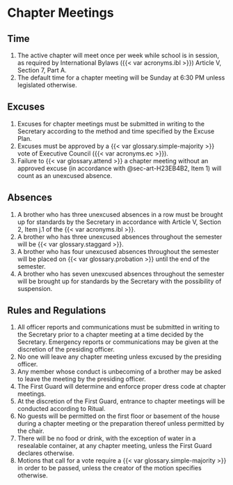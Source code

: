 # Chapter Meetings {#sec-art-R50R4PX6}

## Time {#sec-art-386EGZU4}

1. The active chapter will meet once per week while school is in session, as required by International Bylaws ({{< var acronyms.ibl >}}) Article V, Section 7, Part A.
1. The default time for a chapter meeting will be Sunday at 6:30 PM unless legislated otherwise.

## Excuses {#sec-art-H23EB4B2}

1. Excuses for chapter meetings must be submitted in writing to the Secretary according to the method and time specified by the Excuse Plan.
1. Excuses must be approved by a {{< var glossary.simple-majority >}} vote of Executive Council ({{< var acronyms.ec >}}).
1. Failure to {{< var glossary.attend >}} a chapter meeting without an approved excuse (in accordance with @sec-art-H23EB4B2, Item 1) will count as an unexcused absence.

## Absences {#sec-art-BUK07FVL}

1. A brother who has three unexcused absences in a row must be brought up for standards by the Secretary in accordance with Article V, Section 2, Item j.1 of the {{< var acronyms.ibl >}}.
1. A brother who has three unexcused absences throughout the semester will be {{< var glossary.staggard >}}.
1. A brother who has four unexcused absences throughout the semester will be placed on {{< var glossary.probation >}} until the end of the semester.
1. A brother who has seven unexcused absences throughout the semester will be brought up for standards by the Secretary with the possibility of suspension.

## Rules and Regulations {#sec-art-8XE7XCGC}

1. All officer reports and communications must be submitted in writing to the Secretary prior to a chapter meeting at a time decided by the Secretary. Emergency reports or communications may be given at the discretion of the presiding officer.
1. No one will leave any chapter meeting unless excused by the presiding officer.
1. Any member whose conduct is unbecoming of a brother may be asked to leave the meeting by the presiding officer.
1. The First Guard will determine and enforce proper dress code at chapter meetings.
1. At the discretion of the First Guard, entrance to chapter meetings will be conducted according to Ritual.
1. No guests will be permitted on the first floor or basement of the house during a chapter meeting or the preparation thereof unless permitted by the chair.
1. There will be no food or drink, with the exception of water in a resealable container, at any chapter meeting, unless the First Guard declares otherwise.
1. Motions that call for a vote require a {{< var glossary.simple-majority >}} in order to be passed, unless the creator of the motion specifies otherwise.
